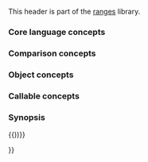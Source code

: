 {{cpp/header/experimental/title|experimental/ranges/concepts}}
{{cpp/header/experimental/navbar}}

This header is part of the [[cpp/experimental/ranges|ranges]] library.

=== Core language concepts ===
{{dsc begin}}
{{dsc namespace | std::experimental::ranges}}
{{dsc inc | cpp/experimental/ranges/concepts/dsc Same}}
{{dsc inc | cpp/experimental/ranges/concepts/dsc DerivedFrom}}
{{dsc inc | cpp/experimental/ranges/concepts/dsc ConvertibleTo}}
{{dsc inc | cpp/experimental/ranges/concepts/dsc CommonReference}}
{{dsc inc | cpp/experimental/ranges/concepts/dsc Common}}
{{dsc inc | cpp/experimental/ranges/concepts/dsc Integral}}
{{dsc inc | cpp/experimental/ranges/concepts/dsc SignedIntegral}}
{{dsc inc | cpp/experimental/ranges/concepts/dsc UnsignedIntegral}}
{{dsc inc | cpp/experimental/ranges/concepts/dsc Assignable}}
{{dsc inc | cpp/experimental/ranges/concepts/dsc Swappable}}
{{dsc end}}

=== Comparison concepts ===
{{dsc begin}}
{{dsc namespace | std::experimental::ranges}}
{{dsc inc | cpp/experimental/ranges/concepts/dsc Boolean}}
{{dsc inc | cpp/experimental/ranges/concepts/dsc WeaklyEqualityComparableWith}}
{{dsc inc | cpp/experimental/ranges/concepts/dsc EqualityComparable}}
{{dsc inc | cpp/experimental/ranges/concepts/dsc StrictTotallyOrdered}}
{{dsc end}}

=== Object concepts ===
{{dsc begin}}
{{dsc namespace | std::experimental::ranges}}
{{dsc inc | cpp/experimental/ranges/concepts/dsc Destructible}}
{{dsc inc | cpp/experimental/ranges/concepts/dsc Constructible}}
{{dsc inc | cpp/experimental/ranges/concepts/dsc DefaultConstructible}}
{{dsc inc | cpp/experimental/ranges/concepts/dsc MoveConstructible}}
{{dsc inc | cpp/experimental/ranges/concepts/dsc CopyConstructible}}
{{dsc inc | cpp/experimental/ranges/concepts/dsc Movable}}
{{dsc inc | cpp/experimental/ranges/concepts/dsc Copyable}}
{{dsc inc | cpp/experimental/ranges/concepts/dsc Semiregular}}
{{dsc inc | cpp/experimental/ranges/concepts/dsc Regular}}
{{dsc end}}

=== Callable concepts ===
{{dsc begin}}
{{dsc namespace | std::experimental::ranges}}
{{dsc inc | cpp/experimental/ranges/concepts/dsc Invocable}}
{{dsc inc | cpp/experimental/ranges/concepts/dsc Predicate}}
{{dsc inc | cpp/experimental/ranges/concepts/dsc Relation}}
{{dsc inc | cpp/experimental/ranges/concepts/dsc StrictWeakOrder}}
{{dsc end}}

=== Synopsis ===
{{source|1=

namespace std { namespace experimental { namespace ranges { inline namespace v1 {

template &lt;class T, class U&gt;
concept bool Same = /* see definition */;

template &lt;class T, class U&gt;
concept bool DerivedFrom = /* see definition */;

template &lt;class T, class U&gt;
concept bool ConvertibleTo = /* see definition */;

template &lt;class T, class U&gt;
concept bool CommonReference = /* see definition */;

template &lt;class T, class U&gt;
concept bool Common = /* see definition */;

template &lt;class T&gt;
concept bool Integral = /* see definition */;

template &lt;class T&gt;
concept bool SignedIntegral = /* see definition */;

template &lt;class T&gt;
concept bool UnsignedIntegral = /* see definition */;

template &lt;class T, class U&gt;
concept bool Assignable = /* see definition */;

template &lt;class T&gt;
concept bool Swappable = /* see definition */;

template &lt;class T, class U&gt;
concept bool SwappableWith = /* see definition */;

template &lt;class T&gt;
concept bool Destructible = /* see definition */;

template &lt;class T, class... Args&gt;
concept bool Constructible = /* see definition */;

template &lt;class T&gt;
concept bool DefaultConstructible = /* see definition */;

template &lt;class T&gt;
concept bool MoveConstructible = /* see definition */;

template &lt;class T&gt;
concept bool CopyConstructible = /* see definition */;

template &lt;class B&gt;
concept bool Boolean = /* see definition */;

template &lt;class T, class U&gt;
concept bool WeaklyEqualityComparableWith = /* see definition */;

template &lt;class T&gt;
concept bool EqualityComparable = /* see definition */;

template &lt;class T, class U&gt;
concept bool EqualityComparableWith = /* see definition */;

template &lt;class T&gt;
concept bool StrictTotallyOrdered = /* see definition */;

template &lt;class T, class U&gt;
concept bool StrictTotallyOrderedWith = /* see definition */;

template &lt;class T&gt;
concept bool Movable = /* see definition */;

template &lt;class T&gt;
concept bool Copyable = /* see definition */;

template &lt;class T&gt;
concept bool Semiregular = /* see definition */;

template &lt;class T&gt;
concept bool Regular = /* see definition */;

template &lt;class F, class... Args&gt;
concept bool Invocable = /* see definition */;

template &lt;class F, class... Args&gt;
concept bool RegularInvocable = /* see definition */;

template &lt;class F, class... Args&gt;
concept bool Predicate = /* see definition */;

template &lt;class R, class T, class U&gt;
concept bool Relation = /* see definition */;

template &lt;class R, class T, class U&gt;
concept bool StrictWeakOrder = /* see definition */;

{{))}}{{))}}

}}

{{langlinks|ja|zh}}